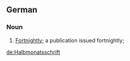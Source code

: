 ==German==

===Noun===
# [[Fortnightly]]; a publication issued fortnightly;

[[de:Halbmonatsschrift]]